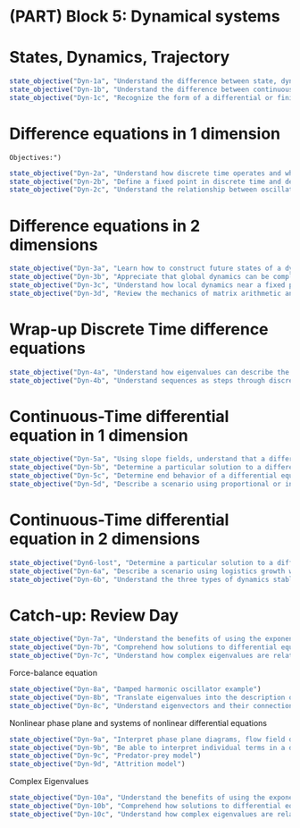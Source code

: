 # (PART) Block 5: Dynamical systems {.unnumbered}

# States, Dynamics, Trajectory
    
::: {.objectives}
```r
state_objective("Dyn-1a", "Understand the difference between state, dynamics, trajectory")
state_objective("Dyn-1b", "Understand the difference between continuous and discrete time")
state_objective("Dyn-1c", "Recognize the form of a differential or finite-difference equation")
```
:::

# Difference equations in 1 dimension

    Objectives:")
::: {.objectives}
```r
state_objective("Dyn-2a", "Understand how discrete time operates and what a step is ")
state_objective("Dyn-2b", "Define a fixed point in discrete time and determine whether the fixed point is stable or unstable")
state_objective("Dyn-2c", "Understand the relationship between oscillations and stability as we step through discrete time")
```
:::

# Difference equations in 2 dimensions

::: {.objectives}
```r
state_objective("Dyn-3a", "Learn how to construct future states of a dynamical system in two dimensions given the dynamical rule and the two-dimensional initial condition.")
state_objective("Dyn-3b", "Appreciate that global dynamics can be complicated, potentially with many fixed points, learn how to identify the locations of the fixed points.")
state_objective("Dyn-3c", "Understand how local dynamics near a fixed point are comparatively simple and can be meaningfully approximated by a matrix.")
state_objective("Dyn-3d", "Review the mechanics of matrix arithmetic and iterate a dynamical system written in terms of a matrix.")
```
:::

# Wrap-up Discrete Time difference equations

  

::: {.objectives}
```r
state_objective("Dyn-4a", "Understand how eigenvalues can describe the properties of difference equations in discrete time")
state_objective("Dyn-4b", "Understand sequences as steps through discrete time")
```
:::

# Continuous-Time differential equation in 1 dimension


::: {.objectives}
```r
state_objective("Dyn-5a", "Using slope fields, understand that a differential equation has a family of solutions")
state_objective("Dyn-5b", "Determine a particular solution to a differential equation in one dimension")
state_objective("Dyn-5c", "Determine end behavior of a differential equation graphically")
state_objective("Dyn-5d", "Describe a scenario using proportional or inversely proportional growth with a differential equation")
```
:::

# Continuous-Time differential equation in 2 dimensions


::: {.objectives}
```r
state_objective("Dyn6-lost", "Determine a particular solution to a differential equation in two dimensions")
state_objective("Dyn-6a", "Describe a scenario using logistics growth with a differential equation")
state_objective("Dyn-6b", "Understand the three types of dynamics stable, instable, and saddle points and how lambda values can clearly show which one is which")
```
:::

# Catch-up: Review Day

::: {.objectives}
```r
state_objective("Dyn-7a", "Understand the benefits of using the exponential function as an educated guess for a solution to a differential equation")
state_objective("Dyn-7b", "Comprehend how solutions to differential equations can have complex eigenvalues")
state_objective("Dyn-7c", "Understand how complex eigenvalues are related to oscillations")
```
:::

 Force-balance equation

::: {.objectives}
```r
state_objective("Dyn-8a", "Damped harmonic oscillator example")
state_objective("Dyn-8b", "Translate eigenvalues into the description of qualitative dynamics")
state_objective("Dyn-8c", "Understand eigenvectors and their connection to flow fields")
```
:::

Nonlinear phase plane and systems of nonlinear differential equations

::: {.objectives}
```r
state_objective("Dyn-9a", "Interpret phase plane diagrams, flow field diagrams, and time series plots of nonlinear systems of differential equations")
state_objective("Dyn-9b", "Be able to interpret individual terms in a dynamical function that describes specific relationships among real-world objects")
state_objective("Dyn-9c", "Predator-prey model")
state_objective("Dyn-9d", "Attrition model")
```
:::

Complex Eigenvalues

::: {.objectives}
```r
state_objective("Dyn-10a", "Understand the benefits of using the exponential function as an educated guess for a solution to a differential equation")
state_objective("Dyn-10b", "Comprehend how solutions to differential equations can have complex eigenvalues")
state_objective("Dyn-10c", "Understand how complex eigenvalues are related to oscillations")
```
:::

